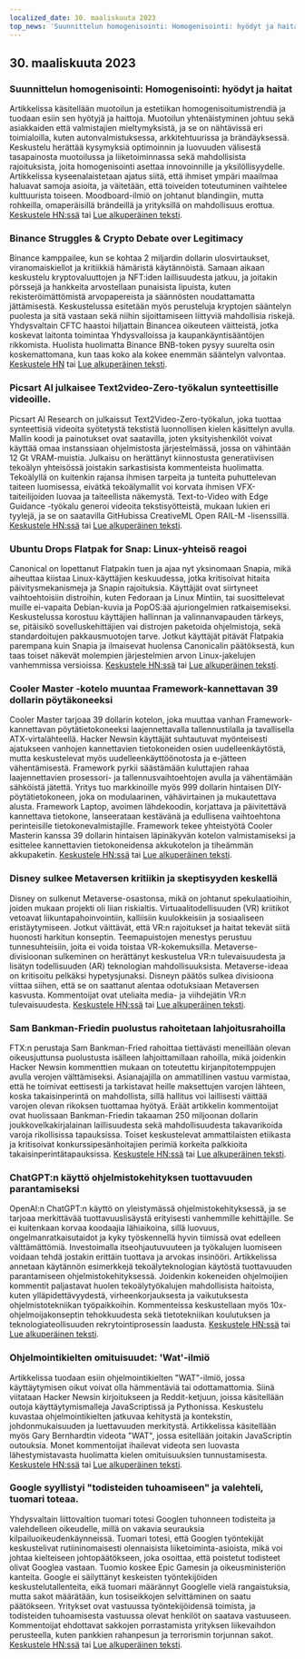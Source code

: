 ```yaml
---
localized_date: 30. maaliskuuta 2023
top_news: 'Suunnittelun homogenisointi: Homogenisointi: hyödyt ja haitat'
---
```










<CallToAction />

<Steps>

## 30. maaliskuuta 2023

### Suunnittelun homogenisointi: Homogenisointi: hyödyt ja haitat

Artikkelissa käsitellään muotoilun ja estetiikan homogenisoitumistrendiä ja tuodaan esiin sen hyötyjä ja haittoja. Muotoilun yhtenäistyminen johtuu sekä asiakkaiden että valmistajien mieltymyksistä, ja se on nähtävissä eri toimialoilla, kuten autonvalmistuksessa, arkkitehtuurissa ja brändäyksessä. Keskustelu herättää kysymyksiä optimoinnin ja luovuuden välisestä tasapainosta muotoilussa ja liiketoiminnassa sekä mahdollisista rajoituksista, joita homogenisointi asettaa innovoinnille ja yksilöllisyydelle. Artikkelissa kyseenalaistetaan ajatus siitä, että ihmiset ympäri maailmaa haluavat samoja asioita, ja väitetään, että toiveiden toteutuminen vaihtelee kulttuurista toiseen. Moodboard-ilmiö on johtanut blandingiin, mutta rohkeilla, omaperäisillä brändeillä ja yrityksillä on mahdollisuus erottua.
[Keskustele HN:ssä](http://news.ycombinator.com/item?id=35355703) tai [Lue alkuperäinen teksti](https://www.alexmurrell.co.uk/articles/the-age-of-average).

### Binance Struggles & Crypto Debate over Legitimacy

Binance kamppailee, kun se kohtaa 2 miljardin dollarin ulosvirtaukset, viranomaiskiellot ja kritiikkiä hämäristä käytännöistä. Samaan aikaan keskustelu kryptovaluuttojen ja NFT:iden laillisuudesta jatkuu, ja joitakin pörssejä ja hankkeita arvostellaan punaisista lipuista, kuten rekisteröimättömistä arvopapereista ja säännösten noudattamatta jättämisestä. Keskustelussa esitetään myös perusteluja kryptojen sääntelyn puolesta ja sitä vastaan sekä niihin sijoittamiseen liittyviä mahdollisia riskejä. Yhdysvaltain CFTC haastoi hiljattain Binancea oikeuteen väitteistä, jotka koskevat laitonta toimintaa Yhdysvalloissa ja kaupankäyntisääntöjen rikkomista. Huolista huolimatta Binance BNB-token pysyy suurelta osin koskemattomana, kun taas koko ala kokee enemmän sääntelyn valvontaa.
[Keskustele HN](http://news.ycombinator.com/item?id=35351805) tai [Lue alkuperäinen teksti](https://www.wsj.com/articles/binance-sees-2-billion-in-outflows-as-troubles-compound-9a136e21).

### Picsart AI julkaisee Text2video-Zero-työkalun synteettisille videoille.

Picsart AI Research on julkaissut Text2Video-Zero-työkalun, joka tuottaa synteettisiä videoita syötetystä tekstistä luonnollisen kielen käsittelyn avulla. Mallin koodi ja painotukset ovat saatavilla, joten yksityishenkilöt voivat käyttää omaa instanssiaan ohjelmistosta järjestelmässä, jossa on vähintään 12 Gt VRAM-muistia. Julkaisu on herättänyt kiinnostusta generatiivisen tekoälyn yhteisössä joistakin sarkastisista kommenteista huolimatta. Tekoälyllä on kuitenkin rajansa ihmisen tarpeita ja tunteita puhuttelevan taiteen luomisessa, eivätkä tekoälymallit voi korvata ihmisen VFX-taiteilijoiden luovaa ja taiteellista näkemystä. Text-to-Video with Edge Guidance -työkalu generoi videoita tekstisyötteistä, mukaan lukien eri tyylejä, ja se on saatavilla GitHubissa CreativeML Open RAIL-M -lisenssillä.
[Keskustele HN:ssä](http://news.ycombinator.com/item?id=35352452) tai [Lue alkuperäinen teksti](https://github.com/Picsart-AI-Research/Text2Video-Zero).

### Ubuntu Drops Flatpak for Snap: Linux-yhteisö reagoi

Canonical on lopettanut Flatpakin tuen ja ajaa nyt yksinomaan Snapia, mikä aiheuttaa kiistaa Linux-käyttäjien keskuudessa, jotka kritisoivat hitaita päivitysmekanismeja ja Snapin rajoituksia. Käyttäjät ovat siirtyneet vaihtoehtoisiin distroihin, kuten Fedoraan ja Linux Mintiin, tai suosittelevat muille ei-vapaita Debian-kuvia ja PopOS:ää ajuriongelmien ratkaisemiseksi. Keskustelussa korostuu käyttäjien hallinnan ja valinnanvapauden tärkeys, se, pitäisikö sovelluskehittäjien vai distrojen paketoida ohjelmistoja, sekä standardoitujen pakkausmuotojen tarve. Jotkut käyttäjät pitävät Flatpakia parempana kuin Snapia ja ilmaisevat huolensa Canonicalin päätöksestä, kun taas toiset näkevät molempien järjestelmien arvon Linux-jakelujen vanhemmissa versioissa.
[Keskustele HN:ssä](http://news.ycombinator.com/item?id=35354729) tai [Lue alkuperäinen teksti](https://lwn.net/SubscriberLink/927262/6adb2350e2b0d2ce/).

### Cooler Master -kotelo muuntaa Framework-kannettavan 39 dollarin pöytäkoneeksi

Cooler Master tarjoaa 39 dollarin kotelon, joka muuttaa vanhan Framework-kannettavan pöytätietokoneeksi laajennettavalla tallennustilalla ja tavallisella ATX-virtalähteellä. Hacker Newsin käyttäjät suhtautuvat myönteisesti ajatukseen vanhojen kannettavien tietokoneiden osien uudelleenkäytöstä, mutta keskustelevat myös uudelleenkäyttöönotosta ja e-jätteen vähentämisestä. Framework pyrkii säästämään kuluttajien rahaa laajennettavien prosessori- ja tallennusvaihtoehtojen avulla ja vähentämään sähköistä jätettä. Yritys tuo markkinoille myös 999 dollarin hintaisen DIY-pöytätietokoneen, joka on modulaarinen, vähävirtainen ja mukautettava alusta. Framework Laptop, avoimen lähdekoodin, korjattava ja päivitettävä kannettava tietokone, lanseerataan kestävänä ja edullisena vaihtoehtona perinteisille tietokonevalmistajille. Framework tekee yhteistyötä Cooler Masterin kanssa 39 dollarin hintaisen läpinäkyvän kotelon valmistamiseksi ja esittelee kannettavien tietokoneidensa akkukotelon ja tiheämmän akkupaketin.
[Keskustele HN:ssä](http://news.ycombinator.com/item?id=35350288) tai [Lue alkuperäinen teksti](https://www.theverge.com/2023/3/23/23652939/framework-cooler-master-sff-pc-case).

### Disney sulkee Metaversen kritiikin ja skeptisyyden keskellä

Disney on sulkenut Metaverse-osastonsa, mikä on johtanut spekulaatioihin, joiden mukaan projekti oli liian riskialtis. Virtuaalitodellisuuden (VR) kriitikot vetoavat liikuntapahoinvointiin, kalliisiin kuulokkeisiin ja sosiaaliseen eristäytymiseen. Jotkut väittävät, että VR:n rajoitukset ja haitat tekevät siitä huonosti harkitun konseptin. Teemapuistojen menestys perustuu tunnesuhteisiin, joita ei voida toistaa VR-kokemuksilla. Metaverse-divisioonan sulkeminen on herättänyt keskustelua VR:n tulevaisuudesta ja lisätyn todellisuuden (AR) teknologian mahdollisuuksista. Metaverse-ideaa on kritisoitu pelkäksi hypetysjunaksi. Disneyn päätös sulkea divisioona viittaa siihen, että se on saattanut alentaa odotuksiaan Metaversen kasvusta. Kommentoijat ovat uteliaita media- ja viihdejätin VR:n tulevaisuudesta.
[Keskustele HN:ssä](http://news.ycombinator.com/item?id=35350952) tai [Lue alkuperäinen teksti](https://www.wsj.com/articles/disney-eliminates-its-metaverse-division-as-part-of-companys-layoffs-plan-94b03650).

### Sam Bankman-Friedin puolustus rahoitetaan lahjoitusrahoilla

FTX:n perustaja Sam Bankman-Fried rahoittaa tiettävästi meneillään olevan oikeusjuttunsa puolustusta isälleen lahjoittamillaan rahoilla, mikä joidenkin Hacker Newsin kommenttien mukaan on toteutettu kirjanpitotemppujen avulla verojen välttämiseksi. Asianajajilla on ammatillinen vastuu varmistaa, että he toimivat eettisesti ja tarkistavat heille maksettujen varojen lähteen, koska takaisinperintä on mahdollista, sillä hallitus voi laillisesti väittää varojen olevan rikoksen tuottamaa hyötyä. Eräät artikkelin kommentoijat ovat huolissaan Bankman-Friedin takaaman 250 miljoonan dollarin joukkovelkakirjalainan laillisuudesta sekä mahdollisuudesta takavarikoida varoja rikollisissa tapauksissa. Toiset keskustelevat ammattilaisten etiikasta ja kritisoivat konkurssipesänhoitajien perimiä korkeita palkkioita takaisinperintätapauksissa.
[Keskustele HN:ssä](http://news.ycombinator.com/item?id=35358698) tai [Lue alkuperäinen teksti](https://www.forbes.com/sites/sarahemerson/2023/03/29/sam-bankman-fried-legal-fees-funded-by-alameda-money-gifted-to-father-joe-bankman/).

### ChatGPT:n käyttö ohjelmistokehityksen tuottavuuden parantamiseksi

OpenAI:n ChatGPT:n käyttö on yleistymässä ohjelmistokehityksessä, ja se tarjoaa merkittävää tuottavuuslisäystä erityisesti vanhemmille kehittäjille. Se ei kuitenkaan korvaa koodaajia lähiaikoina, sillä luovuus, ongelmanratkaisutaidot ja kyky työskennellä hyvin tiimissä ovat edelleen välttämättömiä. Investoimalla itseohjautuvuuteen ja työkalujen luomiseen voidaan tehdä jostakin erittäin tuottava ja arvokas insinööri. Artikkelissa annetaan käytännön esimerkkejä tekoälyteknologian käytöstä tuottavuuden parantamiseen ohjelmistokehityksessä. Joidenkin kokeneiden ohjelmoijien kommentit paljastavat huolen tekoälytyökalujen mahdollisista haitoista, kuten ylläpidettävyydestä, virheenkorjauksesta ja vaikutuksesta ohjelmistotekniikan työpaikkoihin. Kommenteissa keskustellaan myös 10x-ohjelmoijakonseptin tehokkuudesta sekä tietotekniikan koulutuksen ja teknologiateollisuuden rekrytointiprosessin laadusta.
[Keskustele HN:ssä](http://news.ycombinator.com/item?id=35356054) tai [Lue alkuperäinen teksti](https://kadekillary.work/posts/1000x-eng/).

### Ohjelmointikielten omituisuudet: 'Wat'-ilmiö

Artikkelissa tuodaan esiin ohjelmointikielten "WAT"-ilmiö, jossa käyttäytymisen oikut voivat olla hämmentäviä tai odottamattomia. Siinä viitataan Hacker Newsin kirjoitukseen ja Reddit-ketjuun, joissa käsitellään outoja käyttäytymismalleja JavaScriptissä ja Pythonissa. Keskustelu kuvastaa ohjelmointikielten jatkuvaa kehitystä ja kontekstin, johdonmukaisuuden ja luettavuuden merkitystä. Artikkelissa käsitellään myös Gary Bernhardtin videota "WAT", jossa esitellään joitakin JavaScriptin outouksia. Monet kommentoijat ihailevat videota sen luovasta lähestymistavasta huolimatta kielen omituisuuksien tunnustamisesta.
[Keskustele HN:ssä](http://news.ycombinator.com/item?id=35363044) tai [Lue alkuperäinen teksti](https://www.destroyallsoftware.com/talks/wat).

### Google syyllistyi "todisteiden tuhoamiseen" ja valehteli, tuomari toteaa.

Yhdysvaltain liittovaltion tuomari totesi Googlen tuhonneen todisteita ja valehdelleen oikeudelle, millä on vakavia seurauksia kilpailuoikeudenkäynneissä. Tuomari totesi, että Googlen työntekijät keskustelivat rutiininomaisesti olennaisista liiketoiminta-asioista, mikä voi johtaa kielteiseen johtopäätökseen, joka osoittaa, että poistetut todisteet olivat Googlea vastaan. Tuomio koskee Epic Gamesin ja oikeusministeriön kanteita. Google ei säilyttänyt keskeisten työntekijöiden keskustelutallenteita, eikä tuomari määrännyt Googlelle vielä rangaistuksia, mutta sakot määrätään, kun tosiseikkojen selvittäminen on saatu päätökseen. Yritykset ovat vastuussa työntekijöidensä toimista, ja todisteiden tuhoamisesta vastuussa olevat henkilöt on saatava vastuuseen. Kommentoijat ehdottavat sakkojen porrastamista yrityksen liikevaihdon perusteella, kuten pankkien rahanpesun ja terrorismin torjunnan sakot.
[Keskustele HN:ssä](http://news.ycombinator.com/item?id=35363095) tai [Lue alkuperäinen teksti](https://storage.courtlistener.com/recap/gov.uscourts.cand.373179/gov.uscourts.cand.373179.469.0.pdf).

</Steps>
